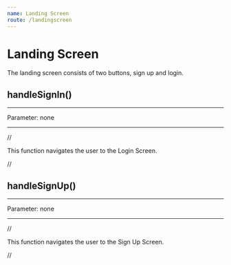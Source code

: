 ```yaml
---
name: Landing Screen
route: /landingscreen
---
```


# Landing Screen

The landing screen consists of two buttons, sign up and login.

## handleSignIn()

---

Parameter: none

---

//

This function navigates the user to the Login Screen.

//

## handleSignUp()

---

Parameter: none

---

//

This function navigates the user to the Sign Up Screen.

//
